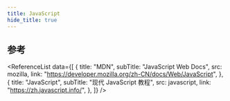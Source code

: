```yaml
---
title: JavaScript
hide_title: true
---
```



<FeatureIcon src={javascript} title="JavaScript" />
<LinkList
  data={[
    {
      title: "数据类型",
      link: "/docs/javascript/data-type",
      src: javascript,
    },
    {
      title: "表达式",
      link: "/docs/javascript/expressions",
      src: javascript,
    },
    {
      title: "运算符",
      link: "/docs/javascript/operators",
      src: javascript,
    },
    {
      title: "引用类型",
      link: "/docs/javascript/reference-types",
      src: javascript,
    },
    {
      title: "解决方案",
      link: "/docs/javascript/solutions",
      src: javascript,
    },
  ]}
/>

## 参考

<ReferenceList
  data={[
    {
      title: "MDN",
      subTitle: "JavaScript Web Docs",
      src: mozilla,
      link: "https://developer.mozilla.org/zh-CN/docs/Web/JavaScript",
    },
    {
      title: "JavaScript",
      subTitle: "现代 JavaScript 教程",
      src: javascript,
      link: "https://zh.javascript.info/",
    },
  ]}
/>
